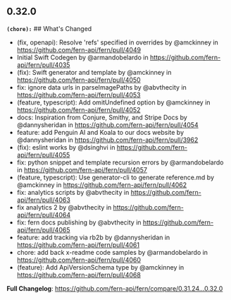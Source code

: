 ## 0.32.0
**`(chore):`** ## What's Changed
* (fix, openapi): Resolve 'refs' specified in overrides by @amckinney in https://github.com/fern-api/fern/pull/4049
* Initial Swift Codegen by @armandobelardo in https://github.com/fern-api/fern/pull/4035
* (fix): Swift generator and template by @amckinney in https://github.com/fern-api/fern/pull/4050
* fix: ignore data urls in parseImagePaths by @abvthecity in https://github.com/fern-api/fern/pull/4053
* (feature, typescript): Add omitUndefined option by @amckinney in https://github.com/fern-api/fern/pull/4052
* docs: Inspiration from Conjure, Smithy, and Stripe Docs by @dannysheridan in https://github.com/fern-api/fern/pull/4054
* feature: add Penguin AI and Koala to our docs website by @dannysheridan in https://github.com/fern-api/fern/pull/3962
* (fix): eslint works by @dsinghvi in https://github.com/fern-api/fern/pull/4055
* fix: python snippet and template recursion errors by @armandobelardo in https://github.com/fern-api/fern/pull/4057
* (feature, typescript): Use generator-cli to generate reference.md by @amckinney in https://github.com/fern-api/fern/pull/4062
* fix: analytics scripts by @abvthecity in https://github.com/fern-api/fern/pull/4063
* fix analytics 2 by @abvthecity in https://github.com/fern-api/fern/pull/4064
* fix: fern docs publishing by @abvthecity in https://github.com/fern-api/fern/pull/4065
* feature: add tracking via rb2b by @dannysheridan in https://github.com/fern-api/fern/pull/4061
* chore: add back x-readme code samples by @armandobelardo in https://github.com/fern-api/fern/pull/4060
* (feature): Add ApiVersionSchema type by @amckinney in https://github.com/fern-api/fern/pull/4068


**Full Changelog**: https://github.com/fern-api/fern/compare/0.31.24...0.32.0

